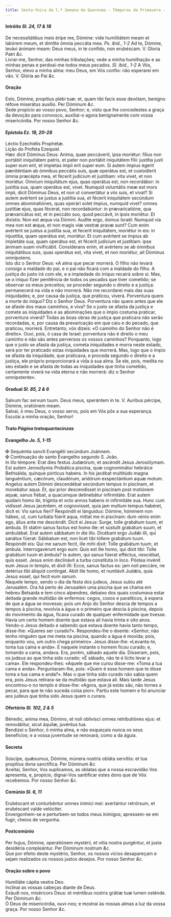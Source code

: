 ```yaml
---
title: Sexta-feira da l.ª Semana da Quaresma - Têmporas da Primavera - Estação nos Doze Apóstolos
---
```


<h4 class="text-center">
  Intróito <em>Sl. 24, 17 & 18</em>
</h4>
<div class="container-fluid">
  <div class="row">
    <div class="col-6 dropcaps text-justify">
      De necessitátibus meis éripe me, Dómine: vide humilitátem meam et labórem
      meum, et dimítte ómnia peccáta mea. <em>Ps. ibid., 1-2</em> Ad te, Dómine,
      levávi ánimam meam: Deus meus, in te confído, non erubéscam. V. Gloria
      Patri <em>&c.</em>
    </div>
    <div class="col-6 dropcaps text-justify">
      Livrai-me, Senhor, das minhas tribulações; vede a minha humilhação e as
      minhas penas e perdoai-me todos meus pecados. <em>Sl. ibid., 1-2</em> A
      Vós, Senhor, elevo a minha alma: meu Deus, em Vós confio: não esperarei em
      vão. V. Glória ao Pai <em>&c.</em>
    </div>
  </div>
</div>

<h4 class="text-center">Oração</h4>
<div class="container-fluid">
  <div class="row">
    <div class="col-6 dropcaps text-justify">
      Esto, Dómine, propítius plebi tuæ: et, quam tibi facis esse devótam,
      benígno réfove miserátus auxílio. Per Dóminum <em>&c.</em>
    </div>
    <div class="col-6 dropcaps text-justify">
      Sede propício ao vosso povo, Senhor; e, visto que lhe concedestes a graça
      da devoção para convosco, auxiliai-o agora benignamente com vossa
      misericórdia. Por nosso Senhor <em>&c.</em>
    </div>
  </div>
</div>

<h4 class="text-center">
  Epístola <em>Ez. 18, 20-28</em>
</h4>
<div class="container-fluid">
  <div class="row">
    <div class="col-6 text-justify">Léctio Ezechiélis Prophétæ.</div>
    <div class="col-6 text-justify">Lição do Profeta Ezequiel.</div>
    <div class="col-6 dropcaps text-justify">
      Hæc dicit Dóminus Deus: Anima, quae peccáverit, ipsa moriétur: fílius non
      portábit iniquitátem patris, et pater non portábit iniquitátem fílii:
      justítia justi super eum erit, et impíetas ímpii erit super eum. Si autem
      ímpius égerit pæniténtiam ab ómnibus peccátis suis, quæ operátus est, et
      custodíerit ómnia præcépta mea, et fécerit judícium et justítiam: vita
      vivet, et non moriétur. Omnium iniquitátum ejus, quas operátus est, non
      recordábor: in justítia sua, quam operátus est, vivet. Numquid voluntátis
      meæ est mors ímpii, dicit Dóminus Deus, et non ut convertátur a viis suis,
      et vivat? Si autem avértent se justus a justítia sua, et fécerit
      iniquitátem secúndum omnes abominatiónes, quas operári solet ímpius,
      numquid vivet? omnes justítiæ ejus, quas fécerat, non recordabúntur: in
      prævaricatióne, qua prævaricátus est, et in peccáto suo, quod peccávit, in
      ipsis moriétur. Et dixístis: Non est æqua via Dómini. Audíte ergo, domus
      Israël: Numquid via mea non est æqua, et non magis viæ vestræ pravæ sunt?
      Cum enim avértent se justus a justítia sua, et fecerit iniquitátem,
      moriétur in eis: in injustítia, quam operátus est, moriétur. Et cum
      avértent se ímpius ab impietáte sua, quam operátus est, et fécerit
      judícium et justítiam: ipse ánimam suam vivificábit. Consíderans enim, et
      avértens se ab ómnibus iniquitátibus suis, quas operátus est, vita vivet,
      et non moriétur, ait Dóminus omnípotens.
    </div>
    <div class="col-6 dropcaps text-justify">
      Isto diz o Senhor Deus: «A alma que pecar morrerá. O filho não levará
      consigo a maldade do pai, e o pai não ficará com a maldade do filho. A
      justiça do justo irá com ele, e a impiedade do iníquo recairá sobre si.
      Mas, se o iníquo fizer penitência de todos os pecados que tiver cometido;
      se observar os meus preceitos; se proceder segundo o direito e a justiça:
      permanecerá na vida e não morrerá. Não me recordarei mais das suas
      iniquidades; e, por causa da justiça, que praticou, viverá. Porventura
      quero a morte do iníquo? Diz o Senhor Deus. Porventura não quero antes que
      ele se afaste dos maus caminhos, e viva? Se o justo se afasta da justiça e
      comete as iniquidades e as abominações que o ímpio costuma praticar,
      porventura viverá? Todas as boas obras de justiça que praticara não serão
      recordadas, e, por causa da prevaricação em que caiu e do pecado, que
      praticou, morrerá. Entretanto, vós dizeis: «O caminho do Senhor não é
      direito». Ouvi, pois, ó casa de Israel: porventura não é direito o meu
      caminho e não são antes perversos os vossos caminhos? Porquanto, logo que
      o justo se afasta da justiça, cometa iniquidades e morra neste estado,
      será por ter praticado estas iniquidades que morrerá. Mas, logo que o
      ímpio se afasta da iniquidade, que praticava, e proceda segundo o direito
      e a justiça, ele próprio proporcionará a vida à sua alma. Se ele, pois,
      medita no seu estado e se afasta de todas as iniquidades que tinha
      cometido, certamente viverá na vida eterna e não morrerá: diz o Senhor
      omnipotente».
    </div>
  </div>
</div>

<h4 class="text-center">
  Gradual <em>Sl. 85, 2 & 6</em>
</h4>
<div class="container-fluid">
  <div class="row">
    <div class="col-6 dropcaps text-justify">
      Salvum fac servum tuum. Deus meus, sperántem in te. V. Auribus pércipe,
      Dómine, oratiónem meam.
    </div>
    <div class="col-6 dropcaps text-justify">
      Salvai, ó meu Deus, o vosso servo, pois em Vós pôs a sua esperança.
      Escutai a minha oração, Senhor!
    </div>
  </div>
</div>

<h4 class="text-center">
  Trato <em>Página tratoquartacinzas</em>
</h4>

<h4 class="text-center">
  Evangelho <em>Jo. 5, 1-15</em>
</h4>
<div class="container-fluid">
  <div class="row">
    <div class="col-6 text-justify">
      <span class="text-danger">&#10016;</span> Sequéntia sancti Evangélii
      secúndum Joánnem.
    </div>
    <div class="col-6 text-justify">
      <span class="text-danger">&#10016;</span> Continuação do santo Evangelho
      segundo S. João.
    </div>
    <div class="col-6 dropcaps text-justify">
      In illo témpore: Erat dies festus Judæórum, et ascéndit Jesus Jerosólymam.
      Est autem Jerosólymis Probática piscína, quæ cognominátur hebráice
      Bethsáida, quinque pórticus habens. In his jacébat multitúdo magna
      languéntium, cæcórum, claudórum, aridórum exspectántium aquæ motum.
      Angelus autem Dómini descendébat secúndum tempus in piscínam, et movebátur
      aqua. Et, qui prior descendísset in piscínam post motiónem aquæ, sanus
      fiébat, a quacúmque detinebátur infirmitáte. Erat autem quidam homo ibi,
      trigínta et octo annos habens in infirmitáte sua. Hunc cum vidísset Jesus
      jacéntem, et cognovisset, quia jam multum tempus habéret, dicit ei: Vis
      sanus fíeri? Respóndit ei lánguidus: Dómine, hóminem non hábeo, ut, cum
      turbáta fúerit aqua, mittat me in piscínam: dum vénio enim ego, álius ante
      me descéndit. Dicit ei Jesus: Surge, tolle grabátum tuum, et ámbula. Et
      statim sanus factus est homo ille: et sústulit grabátum suum, et
      ambulábat. Erat autem sábbatum in die illo. Dicébant ergo Judǽi illi, qui
      sanátus fúerat: Sábbatum est, non licet tibi tóllere grabátum tuum.
      Respóndit eis: Qui me sanum fecit, ille mihi dixit: Tolle grabátum tuum,
      et ámbula. Interrogavérunt ergo eum: Quis est ille homo, qui dixit tibi:
      Tolle grabátum tuum et ámbula? Is autem, qui sanus fúerat efféctus,
      nesciébat, quis esset. Jesus enim declinávit a turba constitúta in loco.
      Póstea invénit eum Jesus in templo, et dixit illi: Ecce, sanus factus es:
      jam noli peccáre, ne detérius tibi áliquid contíngat. Abiit ille homo, et
      nuntiávit Judǽis, quia Jesus esset, qui fecit eum sanum.
    </div>
    <div class="col-6 dropcaps text-justify">
      Naquele tempo, sendo o dia da festa dos judeus, Jesus subiu até Jerusalém.
      Ora há perto de Jerusalém uma piscina que se chama em hebreu Betsaida e
      tem cinco alpendres, debaixo dos quais costumava estar deitada grande
      multidão de enfermos: cegos, coxos e paralíticos, à espera de que a água
      se movesse; pois um Anjo do Senhor descia de tempos a tempos à piscina,
      revolvia a água e o primeiro que descia à piscina, depois do movimento da
      água, ficava curado de qualquer enfermidade que tivesse. Havia um certo
      homem doente que estava ali havia trinta e oito anos. Vendo-o Jesus
      deitado e sabendo que estava doente havia tanto tempo, disse-lhe: «Queres
      ser curado?». Respondeu-lhe o doente: «Senhor, não tenho ninguém que me
      meta na piscina, quando a água é movida; pois, enquanto vou, um outro
      chega primeiro». Jesus disse-lhe: «Levanta-te, toma tua cama e anda». E
      naquele instante o homem ficou curado; e, tomando a cama, andava. Era,
      porém, sábado aquele dia. Disseram, pois, os judeus ao que tinha sido
      curado: «É sábado, não te é lícito levar a cama». Ele respondeu-lhes:
      «Aquele que me curou disse-me: «Toma a tua cama e anda». Perguntaram-lhe,
      pois: «Quem é esse homem que te disse toma a tua cama e anda?». Mas o que
      tinha sido curado não sabia quem era, pois Jesus retirara-se da multidão
      que estava ali. Mais tarde Jesus encontrou-o no templo e disse-lhe:
      «Agora, que já estás são, não tornes a pecar, para que te não suceda coisa
      pior». Partiu este homem e foi anunciar aos judeus que tinha sido Jesus
      quem o curara.
    </div>
  </div>
</div>

<h4 class="text-center">
  Ofertório <em>Sl. 102, 2 & 5</em>
</h4>
<div class="container-fluid">
  <div class="row">
    <div class="col-6 dropcaps text-justify">
      Bénedic, anima mea, Dómino, et noli oblivísci omnes retributiónes ejus: et
      renovábitur, sicut áquilæ, juvéntus tua.
    </div>
    <div class="col-6 dropcaps text-justify">
      Bendizei o Senhor, ó minha alma, e não esqueçais nunca os seus benefícios;
      e a vossa juventude se renovará, como a da águia.
    </div>
  </div>
</div>

<h4 class="text-center">Secreta</h4>
<div class="container-fluid">
  <div class="row">
    <div class="col-6 dropcaps text-justify">
      Súscipe, quǽsumus, Dómine, múnera nostris obláta servítiis: et tua
      propítius dona sanctífica. Per Dóminum <em>&c.</em>
    </div>
    <div class="col-6 dropcaps text-justify">
      Aceitai, Senhor, Vos suplicamos, as oblatas que a nossa escravidão Vos
      apresenta, e, propício, dignai-Vos santificar estes dons que de Vós
      recebemos. Por nosso Senhor <em>&c.</em>
    </div>
  </div>
</div>

<h4 class="text-center">
  Comúnio <em>Sl. 6, 11</em>
</h4>
<div class="container-fluid">
  <div class="row">
    <div class="col-6 dropcaps text-justify">
      Erubéscant et conturbéntur omnes inimíci mei: avertántur retrórsum, et
      erubéscant valde velóciter.
    </div>
    <div class="col-6 dropcaps text-justify">
      Envergonhem-se e perturbem-se todos meus inimigos; apressem-se em fugir,
      cheios de vergonha.
    </div>
  </div>
</div>

<h4 class="text-center">Postcomúnio</h4>
<div class="container-fluid">
  <div class="row">
    <div class="col-6 dropcaps text-justify">
      Per hujus, Dómine, operatiónem mystérii, et vítia nostra purgéntur, et
      justa desidéria compleántur. Per Dóminum nostrum <em>&c.</em>
    </div>
    <div class="col-6 dropcaps text-justify">
      Que por efeito deste mystério, Senhor, os nossos vícios desapareçam e
      sejam realizados os nossos justos desejos. Por nosso Senhor <em>&c.</em>
    </div>
  </div>
</div>

<h4 class="text-center">Oração sobre o povo</h4>
<div class="container-fluid">
  <div class="row">
    <div class="col-6 text-center"></div>
    <div class="col-6 text-center"></div>
    <div class="col-6 text-justify">Humiliáte cápita vestra Deo.</div>
    <div class="col-6 text-justify">
      Inclinai as vossas cabeças diante de Deus.
    </div>
    <div class="col-6 text-justify">
      Exáudi nos, miséricors Deus: et méntibus nostris grátiæ tuæ lumen osténde.
      Per Dóminum <em>&c.</em>
    </div>
    <div class="col-6 text-justify">
      Ó Deus de misericórdia, ouvi-nos; e mostrai às nossas almas a luz da vossa
      graça. Por nosso Senhor <em>&c.</em>
    </div>
  </div>
</div>
